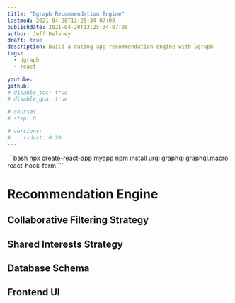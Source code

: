 ```yaml
---
title: "Dgraph Recommendation Engine"
lastmod: 2021-04-20T13:25:34-07:00
publishdate: 2021-04-20T13:25:34-07:00
author: Jeff Delaney
draft: true
description: Build a dating app recommendation engine with Dgraph
tags:
  - dgraph
  - react

youtube:
github:
# disable_toc: true
# disable_qna: true

# courses
# step: 0

# versions:
#    rxdart: 0.20
---
```


<File name="command line">
  <Terminal />
</File>
```bash
npx create-react-app myapp
npm install urql graphql graphql.macro react-hook-form 
```

# Recommendation Engine

## Collaborative Filtering Strategy

## Shared Interests Strategy

## Database Schema

## Frontend UI
